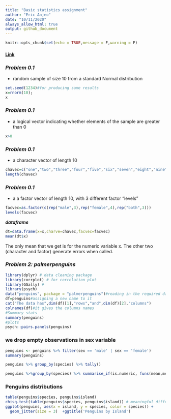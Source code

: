 ```yaml
---
title: "Basic statistics assignment"
author: "Eric Anjeo"
date: "10/11/2020"
always_allow_html: true
output: github_document
---
```



```r
knitr::opts_chunk$set(echo = TRUE,message = F,warning = F)
```


####  [Link](https://github.com/Museve/p8105_hw1_eriq21)

### ***Problem 0.1***
   + random sample of size 10 from a standard Normal distribution
```r
set.seed(1234)#for producing same results
x=rnorm(10);
x
```

### ***Problem 0.1***
   + a logical vector indicating whether elements of the sample are greater than 0
```r
x>0
```

### ***Problem 0.1***
   + a character vector of length 10
```r
chavec=c("one","two","three","four","five","six","seven","eight","nine","ten")
length(chavec)
```
   
### ***Problem 0.1***
   + a a factor vector of length 10, with 3 different factor “levels”
```r
facvec=as.factor(c(rep("male",3),rep("female",4),rep("both",3)))
levels(facvec)
```
  
***dataframe***

```r
dt=data.frame(x=x,charve=chavec,facvec=facvec)
mean(dt$x)
```
The only mean that we get is for the numeric variable x. The other two (character and factor) generate errors when called.


### ***Problem 2: palmerpenguins***
```r
library(dplyr) # data cleaning package
library(corrplot) # for correlation plot
library(GGally) #
library(psych)
data("penguins", package = "palmerpenguins")#reading in the required data
df=penguins#assigning a new name to it
cat("The data has",dim(df)[1],"rows","and",dim(df)[2],"columns")
colnames(df)#it gives the columns names
#Summary stats
summary(penguins)
#plots
psych::pairs.panels(penguins)
```

### we drop empty observations in sex variable
```r
penguins <- penguins %>% filter(sex == 'male' | sex == 'female')
summary(penguins)
```

```r
penguins %>% group_by(species) %>% tally()
```

```r
penguins %>%group_by(species) %>% summarise_if(is.numeric, funs(mean,median)) %>% knitr::kable()
```


### Penguins distributions
```r
table(penguins$species, penguins$island)
chisq.test(table(penguins$species, penguins$island)) # meaningful difference
ggplot(penguins, aes(x = island, y = species, color = species)) +
  geom_jitter(size = 3)  +ggtitle('Penguins by Island')
```


